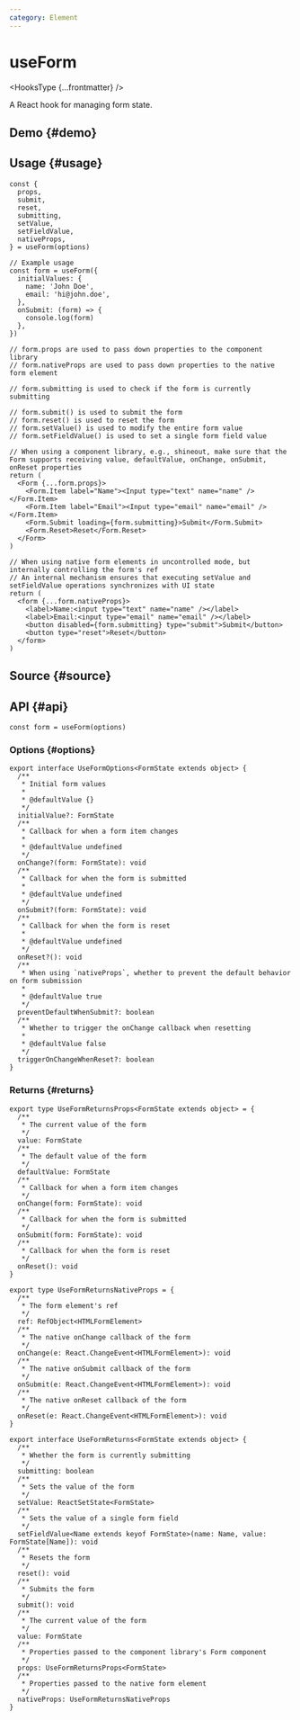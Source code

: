 ```yaml
---
category: Element
---
```


# useForm


<HooksType {...frontmatter} />

A React hook for managing form state.

## Demo \{#demo}


<App />

## Usage \{#usage}

```tsx
const {
  props,
  submit,
  reset,
  submitting,
  setValue,
  setFieldValue,
  nativeProps,
} = useForm(options)

// Example usage
const form = useForm({
  initialValues: {
    name: 'John Doe',
    email: 'hi@john.doe',
  },
  onSubmit: (form) => {
    console.log(form)
  },
})

// form.props are used to pass down properties to the component library
// form.nativeProps are used to pass down properties to the native form element

// form.submitting is used to check if the form is currently submitting

// form.submit() is used to submit the form
// form.reset() is used to reset the form
// form.setValue() is used to modify the entire form value
// form.setFieldValue() is used to set a single form field value

// When using a component library, e.g., shineout, make sure that the Form supports receiving value, defaultValue, onChange, onSubmit, onReset properties
return (
  <Form {...form.props}>
    <Form.Item label="Name"><Input type="text" name="name" /></Form.Item>
    <Form.Item label="Email"><Input type="email" name="email" /></Form.Item>
    <Form.Submit loading={form.submitting}>Submit</Form.Submit>
    <Form.Reset>Reset</Form.Reset>
  </Form>
)

// When using native form elements in uncontrolled mode, but internally controlling the form's ref
// An internal mechanism ensures that executing setValue and setFieldValue operations synchronizes with UI state
return (
  <form {...form.nativeProps}>
    <label>Name:<input type="text" name="name" /></label>
    <label>Email:<input type="email" name="email" /></label>
    <button disabled={form.submitting} type="submit">Submit</button>
    <button type="reset">Reset</button>
  </form>
)
```

## Source \{#source}


<Source />

## API \{#api}

```tsx
const form = useForm(options)
```

### Options \{#options}

```tsx
export interface UseFormOptions<FormState extends object> {
  /**
   * Initial form values
   *
   * @defaultValue {}
   */
  initialValue?: FormState
  /**
   * Callback for when a form item changes
   *
   * @defaultValue undefined
   */
  onChange?(form: FormState): void
  /**
   * Callback for when the form is submitted
   *
   * @defaultValue undefined
   */
  onSubmit?(form: FormState): void
  /**
   * Callback for when the form is reset
   *
   * @defaultValue undefined
   */
  onReset?(): void
  /**
   * When using `nativeProps`, whether to prevent the default behavior on form submission
   *
   * @defaultValue true
   */
  preventDefaultWhenSubmit?: boolean
  /**
   * Whether to trigger the onChange callback when resetting
   *
   * @defaultValue false
   */
  triggerOnChangeWhenReset?: boolean
}
```

### Returns \{#returns}

```tsx
export type UseFormReturnsProps<FormState extends object> = {
  /**
   * The current value of the form
   */
  value: FormState
  /**
   * The default value of the form
   */
  defaultValue: FormState
  /**
   * Callback for when a form item changes
   */
  onChange(form: FormState): void
  /**
   * Callback for when the form is submitted
   */
  onSubmit(form: FormState): void
  /**
   * Callback for when the form is reset
   */
  onReset(): void
}

export type UseFormReturnsNativeProps = {
  /**
   * The form element's ref
   */
  ref: RefObject<HTMLFormElement>
  /**
   * The native onChange callback of the form
   */
  onChange(e: React.ChangeEvent<HTMLFormElement>): void
  /**
   * The native onSubmit callback of the form
   */
  onSubmit(e: React.ChangeEvent<HTMLFormElement>): void
  /**
   * The native onReset callback of the form
   */
  onReset(e: React.ChangeEvent<HTMLFormElement>): void
}

export interface UseFormReturns<FormState extends object> {
  /**
   * Whether the form is currently submitting
   */
  submitting: boolean
  /**
   * Sets the value of the form
   */
  setValue: ReactSetState<FormState>
  /**
   * Sets the value of a single form field
   */
  setFieldValue<Name extends keyof FormState>(name: Name, value: FormState[Name]): void
  /**
   * Resets the form
   */
  reset(): void
  /**
   * Submits the form
   */
  submit(): void
  /**
   * The current value of the form
   */
  value: FormState
  /**
   * Properties passed to the component library's Form component
   */
  props: UseFormReturnsProps<FormState>
  /**
   * Properties passed to the native form element
   */
  nativeProps: UseFormReturnsNativeProps
}
```
